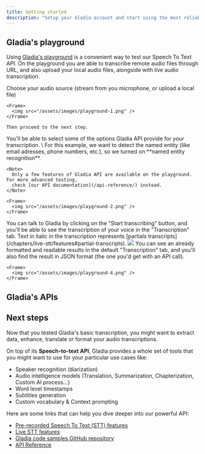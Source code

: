```yaml
---
title: Getting started
description: "Setup your Gladia account and start using the most reliable state-of-the-art Speech To Text API"
---
```




<SetupAccount />

## Gladia's playground

Using [Gladia's playground](https://app.gladia.io/playground/1) is a convenient way to test our Speech To Text API. On the playground
you are able to transcribe remote audio files through URL, and also upload your local audio files, alongside with live
audio transcription.

<Steps>
  <Step title="Select your audio source">
    Choose your audio source (stream from you microphone, or upload a local file)

    <Frame>
      <img src="/assets/images/playground-1.png" />
    </Frame>

    Then proceed to the next step.
  </Step>

  <Step title="Select features">
    You'll be able to select <Tooltip tip="If you want to see a complete list of the features Gladia's API provide check the Features section">some of
    the options</Tooltip> Gladia API provide for your transcription. \
    For this example, we want to detect the named entity (like email adresses, phone numbers, etc.), so we turned on **named entity recognition**.

    <Note>
      Only a few features of Gladia API are available on the playground. For more advanced testing,
      check [our API documentation](/api-reference/) instead.
    </Note>

    <Frame>
      <img src="/assets/images/playground-2.png" />
    </Frame>
  </Step>

  <Step title="Talk to Gladia">
    You can talk to Gladia by clicking on the "Start transcribing" button, and you'll be able to see the transcription of your voice in the "Transcription" tab.
    <Note>
      Text in italic in the transcription represents [partials transcripts](/chapters/live-stt/features#partial-transcripts).
    </Note>
    <Frame>
      <img src="/assets/images/playground-3.png" />
    </Frame>
  </Step>

  <Step title="Transcribe">
    You can see an already formatted and readable results in the default "Transcription" tab, and you'll also find
    the result in JSON format (the one you'd get with an API call).

    <Frame>
      <img src="/assets/images/playground-4.png" />
    </Frame>
  </Step>
</Steps>

## Gladia's APIs

<CardGroup cols={2}>
  <SttCards />
</CardGroup>

## Next steps

Now that you tested Gladia's basic transcription, you might want to extract data, enhance, translate or format your audio
transcriptions.

On top of its **Speech-to-text API**, Gladia provides a whole set of tools that you might want
to use for your particular use cases like:

* Speaker recognition (diarization)
* Audio intelligence models (Translation, Summarization, Chapterization, Custom AI process...)
* Word level timestamps
* Subtitles generation
* Custom vocabulary & Context prompting

Here are some links that can help you dive deeper into our powerful API:

* [Pre-recorded Speech To Text (STT) features](/chapters/pre-recorded-stt/features)
* [Live STT features](/chapters/live-stt/features)
* [Gladia code samples GitHub repository](https://github.com/gladiaio/gladia-samples)
* [API Reference](/api-reference/)